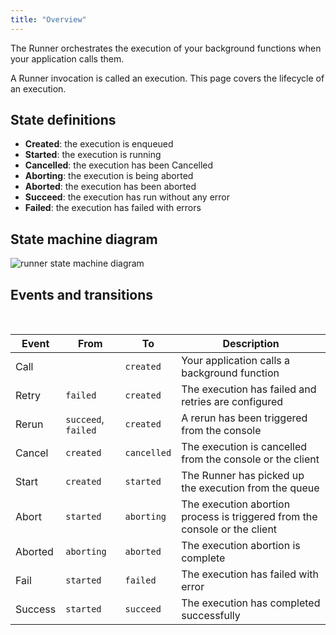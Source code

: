 ```yaml
---
title: "Overview"
---
```


The Runner orchestrates the execution of your background functions when your
application calls them.

A Runner invocation is called an execution. This page covers the lifecycle of an
execution.

## State definitions

- **Created**: the execution is enqueued
- **Started**: the execution is running
- **Cancelled**: the execution has been Cancelled
- **Aborting**: the execution is being aborted
- **Aborted**: the execution has been aborted
- **Succeed**: the execution has run without any error
- **Failed**: the execution has failed with errors

## State machine diagram

![runner state machine diagram](/images/platform/runner/state-machine.svg)

## Events and transitions

<br />

| Event   | From                | To          | Description                                                                |
| ------- | ------------------- | ----------- | -------------------------------------------------------------------------- |
| Call    |                     | `created`   | Your application calls a background function                               |
| Retry   | `failed`            | `created`   | The execution has failed and retries are configured                        |
| Rerun   | `succeed`, `failed` | `created`   | A rerun has been triggered from the console                                |
| Cancel  | `created`           | `cancelled` | The execution is cancelled from the console or the client                  |
| Start   | `created`           | `started`   | The Runner has picked up the execution from the queue                      |
| Abort   | `started`           | `aborting`  | The execution abortion process is triggered from the console or the client |
| Aborted | `aborting`          | `aborted`   | The execution abortion is complete                                         |
| Fail    | `started`           | `failed`    | The execution has failed with error                                        |
| Success | `started`           | `succeed`   | The execution has completed successfully                                   |
